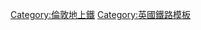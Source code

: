 {{鐵道路線|
| 模板名稱 = 東倫敦線
| 名稱 = [[File:Overground roundel.svg|20px]] [[倫敦地上鐵]][[東倫敦線]]
| 代表色 = #{{LUL color|East London}}
| 背景顏色 = #FFFFFF
| 車站列表 = {{Navbox|subgroup
|groupstyle = background: #ececec; text-align: center; width: 8%;
|liststyle = text-align: left;
|group1= '''主線'''
|group1style= border-right:solid 5px #{{LUL color|East London}}; 
|list1= [[高貝里及伊斯靈頓站|高貝里及伊斯靈頓]] - [[卡農伯里站|卡農伯里]] - [[達爾斯頓交匯站|達爾斯頓交匯]] - [[海格爾斯頓站|海格爾斯頓]] - [[霍克斯頓站|霍克斯頓]] - [[肖迪奇高街站|肖迪奇高街]] - [[白教堂站|白教堂]] - [[沙德韋爾站|沙德韋爾]] - [[沃平站|沃平]] - [[羅瑟希德站|羅瑟希德]] - [[加拿大塘站|加拿大塘]] - [[瑟里碼頭站|瑟里碼頭]]
|group2= '''克拉珀姆支線'''（[[南倫敦線]]）
|group2style= border-right:solid 5px #{{LUL color|East London}}; 
|list2= [[瑟里碼頭站|瑟里碼頭]] - ''{{link-en|新伯蒙德賽站|New Bermondsey railway station|新伯蒙德賽}}'' - [[女王路佩卡姆站|女王路佩卡姆]] - [[佩卡姆黑麥站|佩卡姆黑麥]] - [[丹麥山站|丹麥山]] - [[克拉珀姆高街站|克拉珀姆高街]] - [[旺茲沃思路站|旺茲沃思路]] - [[克拉珀姆交匯站|克拉珀姆交匯]]
|group3= '''新十字支線'''
|group3style= border-right:solid 5px #{{LUL color|East London}}; 
|list3= [[瑟里碼頭站|瑟里碼頭]] - [[新十字站|新十字]]
|group4= '''克羅伊登支線'''
|group4style= border-right:solid 5px #{{LUL color|East London}}; 
|list4=<table style="margin:auto"><tr><td rowspan='2' nowrap='nowrap'>[[瑟里碼頭站|瑟里碼頭]] - [[新十字門站|新十字門]] - [[布羅克利站|布羅克利]] - [[榮橡公園站|榮橡公園]] - [[森林山站|森林山]] - [[錫德納姆站 (倫敦)|錫德納姆]]&lt;</td><td>[[彭奇西站|彭奇西]] - [[阿納利站|阿納利]] - [[諾伍德交匯站|諾伍德交匯]] - [[西克羅伊登站|西克羅伊登]]</td></tr>
<tr><td>[[水晶宮站|水晶宮]]</td></tr></table>
}}
|註釋=
}}<noinclude>
[[Category:倫敦地上鐵]]
[[Category:英國鐵路模板]]
</noinclude>